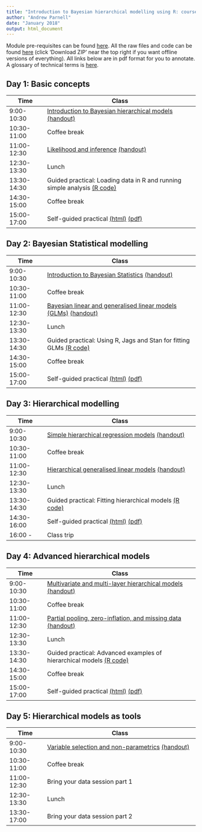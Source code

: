 ```yaml
---
title: "Introduction to Bayesian hierarchical modelling using R: course timetable"
author: "Andrew Parnell"
date: "January 2018"
output: html_document
---
```


Module pre-requisites can be found [here](https://rawgit.com/andrewcparnell/bhm_course/master/Prerequisites.html). All the raw files and code can be found [here](https://github.com/andrewcparnell/bhm_course) (click 'Download ZIP' near the top right if you want offline versions of everything). All links below are in pdf format for you to annotate. A glossary of technical terms is [here](https://rawgit.com/andrewcparnell/bhm_course/master/glossary.html).

## Day 1: Basic concepts

Time  | Class
------------- | ----------------------------------------------------
9:00-10:30 | [Introduction to Bayesian hierarchical models](https://rawgit.com/andrewcparnell/bhm_course/master/slides/class_1_intro.pdf) [(handout)](https://rawgit.com/andrewcparnell/bhm_course/master/slides/class_1_intro_handout.pdf)
10:30-11:00 | Coffee break
11:00-12:30 | [Likelihood and inference](https://rawgit.com/andrewcparnell/bhm_course/master/slides/class_2_inference.pdf) [(handout)](https://rawgit.com/andrewcparnell/bhm_course/master/slides/class_2_inference_handout.pdf)
12:30-13:30 | Lunch
13:30-14:30 | Guided practical: Loading data in R and running simple analysis [(R code)](https://rawgit.com/andrewcparnell/bhm_course/master/practicals/tutor_1_R_basics.R)
14:30-15:00 | Coffee break
15:00-17:00 | Self-guided practical [(html)](https://rawgit.com/andrewcparnell/bhm_course/master/practicals/practical_1_using_R_for_lr_and_glms.html) [(pdf)](https://rawgit.com/andrewcparnell/bhm_course/master/practicals/practical_1_using_R_for_lr_and_glms.pdf)

## Day 2: Bayesian Statistical modelling

Time  | Class
------------- | ----------------------------------------------------
9:00-10:30 | [Introduction to Bayesian Statistics](https://rawgit.com/andrewcparnell/bhm_course/master/slides/class_3_intro_bayes.pdf) [(handout)](https://rawgit.com/andrewcparnell/bhm_course/master/slides/class_3_intro_bayes_handout.pdf)
10:30-11:00 | Coffee break
11:00-12:30 | [Bayesian linear and generalised linear models (GLMs)](https://rawgit.com/andrewcparnell/bhm_course/master/slides/class_4_bglms.pdf) [(handout)](https://rawgit.com/andrewcparnell/bhm_course/master/slides/class_4_bglms_handout.pdf)
12:30-13:30 | Lunch
13:30-14:30 | Guided practical: Using R, Jags and Stan for fitting GLMs [(R code)](https://rawgit.com/andrewcparnell/bhm_course/master/practicals/tutor_2_R_jags_stan.R)
14:30-15:00 | Coffee break
15:00-17:00 | Self-guided practical [(html)](https://rawgit.com/andrewcparnell/bhm_course/master/practicals/practical_2_R_jags_stan_GLMs.html) [(pdf)](https://rawgit.com/andrewcparnell/bhm_course/master/practicals/practical_2_R_jags_stan_GLMs.pdf)

## Day 3: Hierarchical modelling

Time  | Class
------------- | ----------------------------------------------------
9:00-10:30 | [Simple hierarchical regression models](https://rawgit.com/andrewcparnell/bhm_course/master/slides/class_5_hlms.pdf) [(handout)](https://rawgit.com/andrewcparnell/bhm_course/master/slides/class_5_hlms_handout.pdf)
10:30-11:00 | Coffee break
11:00-12:30 | [Hierarchical generalised linear models](https://rawgit.com/andrewcparnell/bhm_course/master/slides/class_6_hglms.pdf) [(handout)](https://rawgit.com/andrewcparnell/bhm_course/master/slides/class_6_hglms_handout.pdf)
12:30-13:30 | Lunch
13:30-14:30 | Guided practical: Fitting hierarchical models [(R code)](https://rawgit.com/andrewcparnell/bhm_course/master/practicals/tutor_3_fit_hm.R)
14:30-16:00 | Self-guided practical [(html)](https://rawgit.com/andrewcparnell/bhm_course/master/practicals/practical_3_hglms.html) [(pdf)](https://rawgit.com/andrewcparnell/bhm_course/master/practicals/practical_3_hglms.pdf)
16:00 - | Class trip

## Day 4: Advanced hierarchical models

Time  | Class
------------- | ----------------------------------------------------
9:00-10:30 | [Multivariate and multi-layer hierarchical models](https://rawgit.com/andrewcparnell/bhm_course/master/slides/class_7_multihms.pdf) [(handout)](https://rawgit.com/andrewcparnell/bhm_course/master/slides/class_7_multihms_handout.pdf)
10:30-11:00 | Coffee break
11:00-12:30 | [Partial pooling, zero-inflation, and missing data](https://rawgit.com/andrewcparnell/bhm_course/master/slides/class_8_pp_zi_multinom.pdf) [(handout)](https://rawgit.com/andrewcparnell/bhm_course/master/slides/class_8_pp_zi_multinom_handout.pdf)
12:30-13:30 | Lunch
13:30-14:30 | Guided practical: Advanced examples of hierarchical models [(R code)](https://rawgit.com/andrewcparnell/bhm_course/master/practicals/tutor_4_adv_hms.R)
14:30-15:00 | Coffee break
15:00-17:00 | Self-guided practical [(html)](https://rawgit.com/andrewcparnell/bhm_course/master/practicals/practical_4_advanced_hglms.html) [(pdf)](https://rawgit.com/andrewcparnell/bhm_course/master/practicals/practical_4_advanced_hglms.pdf)

## Day 5: Hierarchical models as tools

Time  | Class
------------- | ----------------------------------------------------
9:00-10:30 | [Variable selection and non-parametrics](https://rawgit.com/andrewcparnell/bhm_course/master/slides/class_9_varsel.pdf) [(handout)](https://rawgit.com/andrewcparnell/bhm_course/master/slides/class_9_varsel_handout.pdf)
10:30-11:00 | Coffee break
11:00-12:30 | Bring your data session part 1
12:30-13:30 | Lunch
13:30-17:00 | Bring your data session part 2